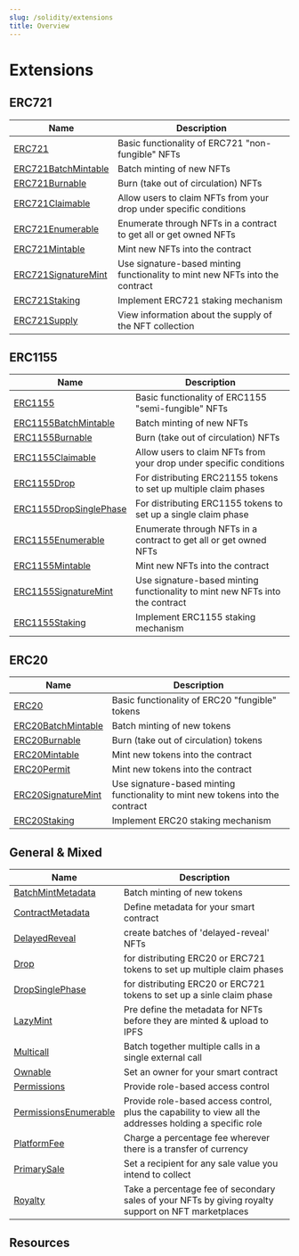 ```yaml
---
slug: /solidity/extensions
title: Overview
---
```


# Extensions

## ERC721

| Name                  | Description                                                                           |
| --------------------- | ------------------------------------------------------------------------------------- |
| [ERC721](/solidity/extensions/erc721)                | Basic functionality of ERC721 "non-fungible" NFTs                                     |
| [ERC721BatchMintable](/solidity/extensions/erc721batchmintable)   | Batch minting of new NFTs                                                             |
| [ERC721Burnable](/solidity/extensions/erc721burnable)        | Burn (take out of circulation) NFTs                                                   |
| [ERC721Claimable](/solidity/extensions/erc721claimable)       | Allow users to claim NFTs from your drop under specific conditions                    |
| [ERC721Enumerable](/solidity/extensions/erc721enumerable)       | Enumerate through NFTs in a contract to get all or get owned NFTs                     |
| [ERC721Mintable](/solidity/extensions/erc721mintable)         | Mint new NFTs into the contract                                                       |
| [ERC721SignatureMint](/solidity/extensions/erc721signaturemint)    | Use signature-based minting functionality to mint new NFTs into the contract          |
| [ERC721Staking](/solidity/extensions/erc721staking)          | Implement ERC721 staking mechanism                               |
| [ERC721Supply](/solidity/extensions/erc721supply)           | View information about the supply of the NFT collection                               |

## ERC1155 

| Name                  | Description                                                                           |
| --------------------- | ------------------------------------------------------------------------------------- |
| [ERC1155](/solidity/extensions/erc1155)                  | Basic functionality of ERC1155 "semi-fungible" NFTs                          |
| [ERC1155BatchMintable](/solidity/extensions/erc1155batchmintable)     | Batch minting of new NFTs                                                    |
| [ERC1155Burnable](/solidity/extensions/erc1155burnable)          | Burn (take out of circulation) NFTs                                          |
| [ERC1155Claimable](/solidity/extensions/erc1155claimable)         | Allow users to claim NFTs from your drop under specific conditions           |
| [ERC1155Drop](/solidity/extensions/erc1155drop)              | For distributing ERC21155 tokens to set up multiple claim phases |
| [ERC1155DropSinglePhase](/solidity/extensions/erc1155dropsinglephase)   | For distributing ERC1155 tokens to set up a single claim phase |
| [ERC1155Enumerable](/solidity/extensions/erc1155enumerable)        | Enumerate through NFTs in a contract to get all or get owned NFTs            |
| [ERC1155Mintable](/solidity/extensions/erc1155mintable)          | Mint new NFTs into the contract                                              |
| [ERC1155SignatureMint](/solidity/extensions/erc1155signaturemint)     | Use signature-based minting functionality to mint new NFTs into the contract |
| [ERC1155Staking](/solidity/extensions/erc1155staking)         | Implement ERC1155 staking mechanism                                     |

## ERC20

| Name                  | Description                                                                           |
| --------------------- | ------------------------------------------------------------------------------------- |
| [ERC20](/solidity/extensions/erc20)                  | Basic functionality of ERC20 "fungible" tokens                                 |
| [ERC20BatchMintable](/solidity/extensions/erc20batchmintable)     | Batch minting of new tokens                                                    |
| [ERC20Burnable](/solidity/extensions/erc20burnable)          | Burn (take out of circulation) tokens                                          |
| [ERC20Mintable](/solidity/extensions/erc20mintable)          | Mint new tokens into the contract                                              |
| [ERC20Permit](/solidity/extensions/erc20permit)            | Mint new tokens into the contract                                              |
| [ERC20SignatureMint](/solidity/extensions/erc20signaturemint)     | Use signature-based minting functionality to mint new tokens into the contract |
| [ERC20Staking](/solidity/extensions/erc20staking)           | Implement ERC20 staking mechanism           |

## General & Mixed
| Name                  | Description                                                                           |
| --------------------- | ------------------------------------------------------------------------------------- |
| [BatchMintMetadata](/solidity/extensions/batchmintmetadata)      | Batch minting of new tokens                                                    |
| [ContractMetadata](/solidity/extensions/contractmetadata)       | Define metadata for your smart contract                                          |
| [DelayedReveal](/solidity/extensions/delayedreveal)          | create batches of 'delayed-reveal' NFTs                                              |
| [Drop](/solidity/extensions/drop)                   | for distributing ERC20 or ERC721 tokens to set up multiple claim phases |
| [DropSinglePhase](/solidity/extensions/dropsinglephase)                   | for distributing ERC20 or ERC721 tokens to set up a sinle claim phase |
| [LazyMint](/solidity/extensions/lazymint)               | Pre define the metadata for NFTs before they are minted & upload to IPFS          |
| [Multicall](/solidity/extensions/multicall)              | Batch together multiple calls in a single external call                                |
| [Ownable](/solidity/extensions/ownable)                | Set an owner for your smart contract           |
| [Permissions](/solidity/extensions/permissions)            | Provide role-based access control           |
| [PermissionsEnumerable](/solidity/extensions/permissionsenumerable)  | Provide role-based access control, plus the capability to view all the addresses holding a specific role           |
| [PlatformFee](/solidity/extensions/platformfee)            | Charge a percentage fee wherever there is a transfer of currency           |
| [PrimarySale](/solidity/extensions/primarysale)            | Set a recipient for any sale value you intend to collect           |
| [Royalty](/solidity/extensions/royalty)                | Take a percentage fee of secondary sales of your NFTs by giving royalty support on NFT marketplaces           |



## Resources

<div className="row" style={{ marginBottom: 24 }}>
  <div className="col col--12" style={{ padding: 8 }}>
    <QuickstartCard
      name="Guide: Add Permissions to Your Smart Contract"
      link="https://blog.thirdweb.com/guides/how-to-add-permissions-to-your-smart-contract-solidity/"
      image="/assets/icons/education.png"
    />
  </div>
</div>
